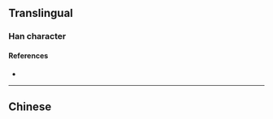 {{also|檉}}
{{character info}}
==Translingual==

===Han character===
{{Han char|rn=75|rad=木|as=05|sn=9|four=|canj=DEG|ids=⿰木圣}}

====References====
* {{Han ref|kx=0521.121|dkj=14672|hdz=21191.030|uh=67FD|ud=26621}}

----

==Chinese==
{{zh-see|檉}}
